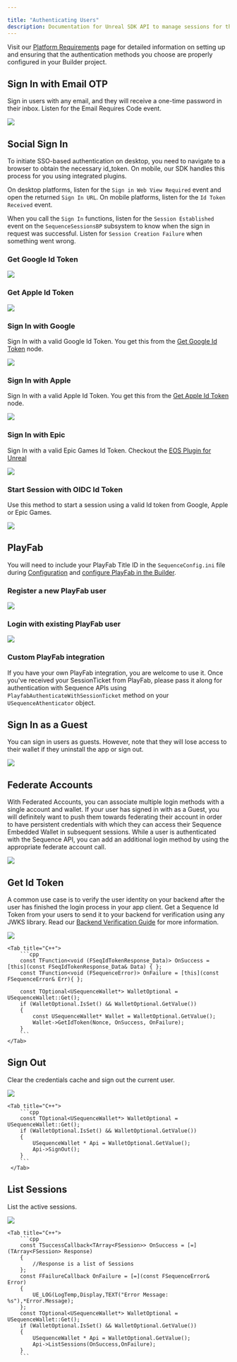 ---

title: "Authenticating Users"
description: Documentation for Unreal SDK API to manage sessions for the Sequence infrastructure stack for web3 gaming.
---

Visit our [Platform Requirements](/sdk/unreal/platforms) page for detailed information on setting up and ensuring
that the authentication methods you choose are properly configured in your Builder project.

## Sign In with Email OTP

Sign in users with any email, and they will receive a one-time password in their inbox.
Listen for the Email Requires Code event.

<Tabs>
    <Tab title="Blueprint">
        <Frame>
            <img src="/images/unreal/email_otp.png" />
        </Frame>
    </Tab>
</Tabs>

## Social Sign In

To initiate SSO-based authentication on desktop, you need to navigate to a browser to obtain the necessary id_token.
On mobile, our SDK handles this process for you using integrated plugins.

On desktop platforms, listen for the `Sign in Web View Required` event and open the returned `Sign In URL`.
On mobile platforms, listen for the `Id Token Received` event.

When you call the `Sign In` functions, listen for the `Session Established` event on the `SequenceSessionsBP` subsystem
to know when the sign in request was successful. Listen for `Session Creation Failure` when something went wrong.

### Get Google Id Token

<Tabs>
    <Tab title="Blueprint">
        <Frame>
            <img src="/images/unreal/google_idtoken.png" />
        </Frame>
  </Tab>
</Tabs>

### Get Apple Id Token

<Tabs>
    <Tab title="Blueprint">
        <Frame>
            <img src="/images/unreal/apple_idtoken.png" />
        </Frame>
  </Tab>
</Tabs>

### Sign In with Google

Sign In with a valid Google Id Token. You get this from the [Get Google Id Token](/sdk/unreal/authentication#get-google-id-token) node.

<Tabs>
    <Tab title="Blueprint">
        <Frame>
            <img src="/images/unreal/unreal_signin_google.png" />
        </Frame>
    </Tab>
</Tabs>

### Sign In with Apple

Sign In with a valid Apple Id Token. You get this from the [Get Apple Id Token](/sdk/unreal/authentication#get-apple-id-token) node.

<Tabs>
    <Tab title="Blueprint">
        <Frame>
            <img src="/images/unreal/unreal_signin_apple.png" />
        </Frame>
    </Tab>
</Tabs>

### Sign In with Epic

Sign In with a valid Epic Games Id Token. Checkout the [EOS Plugin for Unreal](https://dev.epicgames.com/documentation/en-us/unreal-engine/online-subsystem-eos-plugin-in-unreal-engine)

<Tabs>
    <Tab title="Blueprint">
        <Frame>
            <img src="/images/unreal/unreal_signin_epic.png" />
        </Frame>
    </Tab>
</Tabs>

### Start Session with OIDC Id Token

Use this method to start a session using a valid Id token from Google, Apple or Epic Games.

<Tabs>
    <Tab title="Blueprint">
        <Frame>
            <img src="/images/unreal/token_session.png" />
        </Frame>
    </Tab>
</Tabs>

## PlayFab

You will need to include your PlayFab Title ID in the `SequenceConfig.ini` file
during [Configuration](/sdk/unreal/configuration) and [configure PlayFab in the Builder](/solutions/builder/embedded-wallet/playfab-configuration).

### Register a new PlayFab user

<Tabs>
    <Tab title="Blueprint">
        <Frame>
            <img src="/images/unreal/playfab_registration.png" />
        </Frame>
  </Tab>
</Tabs>

### Login with existing PlayFab user

<Tabs>
    <Tab title="Blueprint">
        <Frame>
            <img src="/images/unreal/playfab_login.png" />
        </Frame>
  </Tab>
</Tabs>

### Custom PlayFab integration

If you have your own PlayFab integration, you are welcome to use it. Once you've received your SessionTicket from PlayFab, please pass it along for authentication with Sequence APIs using `PlayfabAuthenticateWithSessionTicket` method on your `USequenceAthenticator` object.

## Sign In as a Guest

You can sign in users as guests. However, note that they will lose access to their wallet if they uninstall the app or sign out.

<Tabs>
    <Tab title="Blueprint">
        <Frame>
            <img src="/images/unreal/guest_session.png" />
        </Frame>
  </Tab>
</Tabs>

## Federate Accounts

With Federated Accounts, you can associate multiple login methods with a single account and wallet.
If your user has signed in with as a Guest, you will definitely want to push them towards federating their
account in order to have persistent credentials with which they can access their Sequence Embedded Wallet in subsequent sessions.
While a user is authenticated with the Sequence API, you can add an additional login method by using the appropriate federate account call.

<Tabs>
    <Tab title="Blueprint">
        <Frame>
            <img src="/images/unreal/email_federation.png" />
        </Frame>
  </Tab>
</Tabs>

## Get Id Token

A common use case is to verify the user identity on your backend after the user has finished the login process in your app client.
Get a Sequence Id Token from your users to send it to your backend for verification using any JWKS library.
Read our [Backend Verification Guide](/sdk/headless-wallet/verification) for more information.

<Tabs>
    <Tab title="Blueprint">
        <Frame>
            <img src="/images/unreal/get_id_token.png" />
        </Frame>
    </Tab>

    <Tab title="C++">
        ```cpp
        const TFunction<void (FSeqIdTokenResponse_Data)> OnSuccess = [this](const FSeqIdTokenResponse_Data& Data) { };
        const TFunction<void (FSequenceError)> OnFailure = [this](const FSequenceError& Err){ };

        const TOptional<USequenceWallet*> WalletOptional = USequenceWallet::Get();
        if (WalletOptional.IsSet() && WalletOptional.GetValue())
        {
            const USequenceWallet* Wallet = WalletOptional.GetValue();
            Wallet->GetIdToken(Nonce, OnSuccess, OnFailure);
        }
        ```
    </Tab>
</Tabs>

## Sign Out

Clear the credentials cache and sign out the current user.

<Tabs>
    <Tab title="Blueprint">
        <Frame>
            <img src="/images/unreal/sign_out.png" />
        </Frame>
    </Tab>

    <Tab title="C++">
        ```cpp
        const TOptional<USequenceWallet*> WalletOptional = USequenceWallet::Get();
        if (WalletOptional.IsSet() && WalletOptional.GetValue())
        {
            USequenceWallet * Api = WalletOptional.GetValue();
            Api->SignOut();
        }
        ```
     </Tab>
</Tabs>

## List Sessions

List the active sessions.

<Tabs>
    <Tab title="Blueprint">
        <Frame>
            <img src="/images/unreal/list_sessions.png" />
        </Frame>
    </Tab>

    <Tab title="C++">
        ```cpp
        const TSuccessCallback<TArray<FSession>> OnSuccess = [=](TArray<FSession> Response)
        {
            //Response is a list of Sessions
        };
        const FFailureCallback OnFailure = [=](const FSequenceError& Error)
        {
            UE_LOG(LogTemp,Display,TEXT("Error Message: %s"),*Error.Message);
        };
        const TOptional<USequenceWallet*> WalletOptional = USequenceWallet::Get();
        if (WalletOptional.IsSet() && WalletOptional.GetValue())
        {
            USequenceWallet * Api = WalletOptional.GetValue();
            Api->ListSessions(OnSuccess,OnFailure);
        }
        ```
  </Tab>
</Tabs>
